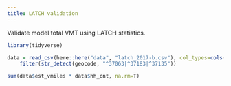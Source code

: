 ```yaml
---
title: LATCH validation
---
```


Validate model total VMT using LATCH statistics.

```r
library(tidyverse)
```

```r
data = read_csv(here::here("data", "latch_2017-b.csv"), col_types=cols(geocode=col_character())) %>%
    filter(str_detect(geocode, "^37063|^37183|^37135"))
```

```r
sum(data$est_vmiles * data$hh_cnt, na.rm=T)
```